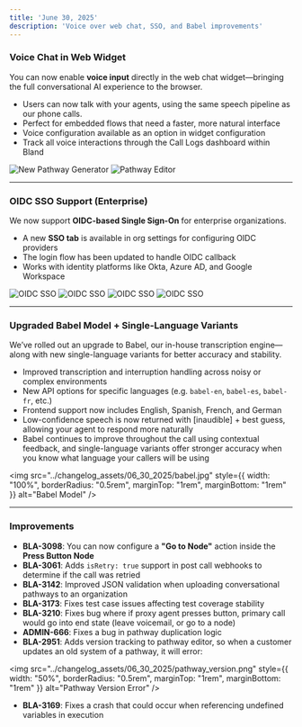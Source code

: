 ```yaml
---
title: 'June 30, 2025'
description: 'Voice over web chat, SSO, and Babel improvements'
---
```


### Voice Chat in Web Widget

You can now enable **voice input** directly in the web chat widget—bringing the full conversational AI experience to the browser.

- Users can now talk with your agents, using the same speech pipeline as our phone calls.
- Perfect for embedded flows that need a faster, more natural interface
- Voice configuration available as an option in widget configuration
- Track all voice interactions through the Call Logs dashboard within Bland

<Tabs>
  <Tab title="Voice Chat">
    <img 
        src="../changelog_assets/06_30_2025/web_widget_voice.jpeg" 
        style={{ width: "100%", borderRadius: "0.5rem", marginTop: "1rem", marginBottom: "1rem" }}
        alt="New Pathway Generator"
    />
  </Tab>
  <Tab title="Voice Configuration">
    <img 
        src="../changelog_assets/06_30_2025/web_widget_voice_active.jpeg" 
        style={{ width: "100%", borderRadius: "0.5rem", marginTop: "1rem", marginBottom: "1rem" }}
        alt="Pathway Editor"
    />
  </Tab>
</Tabs>

---

### OIDC SSO Support (Enterprise)

We now support **OIDC-based Single Sign-On** for enterprise organizations.

- A new **SSO tab** is available in org settings for configuring OIDC providers
- The login flow has been updated to handle OIDC callback
- Works with identity platforms like Okta, Azure AD, and Google Workspace

<Tabs>
  <Tab title="SSO Login">
    <img 
        src="../changelog_assets/06_30_2025/SSO_login.jpeg" 
        style={{ width: "100%", borderRadius: "0.5rem", marginTop: "1rem", marginBottom: "1rem" }}
        alt="OIDC SSO"
    />
  </Tab>
  <Tab title="SSO Login">
    <img 
        src="../changelog_assets/06_30_2025/SSO_login_2.jpeg" 
        style={{ width: "100%", borderRadius: "0.5rem", marginTop: "1rem", marginBottom: "1rem" }}
        alt="OIDC SSO"
    />
  </Tab>
  <Tab title="SSO Configuration">
    <img 
        src="../changelog_assets/06_30_2025/SSO_configuration_bland.jpg" 
        style={{ width: "100%", borderRadius: "0.5rem", marginTop: "1rem", marginBottom: "1rem" }}
        alt="OIDC SSO"
    />
  </Tab>
  <Tab title="Add OIDC Provider">
    <img 
        src="../changelog_assets/06_30_2025/SSO_configuration_modal.jpg" 
        style={{ width: "100%", borderRadius: "0.5rem", marginTop: "1rem", marginBottom: "1rem" }}
        alt="OIDC SSO"
    />
  </Tab>
</Tabs>

---

### Upgraded Babel Model + Single-Language Variants

We’ve rolled out an upgrade to Babel, our in-house transcription engine—along with new single-language variants for better accuracy and stability.

- Improved transcription and interruption handling across noisy or complex environments
- New API options for specific languages (e.g. `babel-en`, `babel-es`, `babel-fr`, etc.)
- Frontend support now includes English, Spanish, French, and German
- Low-confidence speech is now returned with [inaudible] + best guess, allowing your agent to respond more naturally
- Babel continues to improve throughout the call using contextual feedback, and single-language variants offer stronger accuracy when you know what language your callers will be using

<img 
  src="../changelog_assets/06_30_2025/babel.jpg" 
  style={{ width: "100%", borderRadius: "0.5rem", marginTop: "1rem", marginBottom: "1rem" }}
  alt="Babel Model"
/>

---

### Improvements

- **BLA-3098**: You can now configure a **"Go to Node"** action inside the **Press Button Node**
- **BLA-3061**: Adds `isRetry: true` support in post call webhooks to determine if the call was retried
- **BLA-3142**: Improved JSON validation when uploading conversational pathways to an organization
- **BLA-3173**: Fixes test case issues affecting test coverage stability
- **BLA-3210**: Fixes bug where if proxy agent presses button, primary call would go into end state (leave voicemail, or go to a node)
- **ADMIN-666**: Fixes a bug in pathway duplication logic
- **BLA-2951**: Adds version tracking to pathway editor, so when a customer updates an old system of a pathway, it will error:

<img 
  src="../changelog_assets/06_30_2025/pathway_version.png" 
  style={{ width: "50%", borderRadius: "0.5rem", marginTop: "1rem", marginBottom: "1rem" }}
  alt="Pathway Version Error"
/>

- **BLA-3169**: Fixes a crash that could occur when referencing undefined variables in execution
